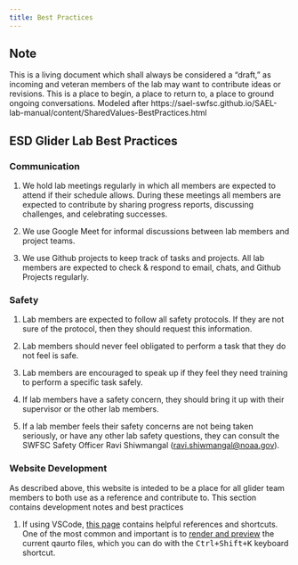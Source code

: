 ```yaml
---
title: Best Practices
---
```


::: callout-note
## Note

This is a living document which shall always be considered a "draft," as incoming and veteran members of the lab may want to contribute ideas or revisions. This is a place to begin, a place to return to, a place to ground ongoing conversations. Modeled after https://sael-swfsc.github.io/SAEL-lab-manual/content/SharedValues-BestPractices.html
:::


## **ESD Glider Lab Best Practices**

### **Communication**

1.  We hold lab meetings regularly in which all members are expected to attend if their schedule allows. During these meetings all members are expected to contribute by sharing progress reports, discussing challenges, and celebrating successes.

2.  We use Google Meet for informal discussions between lab members and project teams. 

3.  We use Github projects to keep track of tasks and projects. All lab members are expected to check & respond to email, chats, and Github Projects regularly.

### **Safety**

1.  Lab members are expected to follow all safety protocols. If they are not sure of the protocol, then they should request this information.

2.  Lab members should never feel obligated to perform a task that they do not feel is safe.

3.  Lab members are encouraged to speak up if they feel they need training to perform a specific task safely.

4.  If lab members have a safety concern, they should bring it up with their supervisor or the other lab members.

5.  If a lab member feels their safety concerns are not being taken seriously, or have any other lab safety questions, they can consult the SWFSC Safety Officer Ravi Shiwmangal ([ravi.shiwmangal@noaa.gov](mailto:ravi.shiwmangal@noaa.gov)).

### **Website Development**

As described above, this website is inteded to be a place for all glider team members to both use as a reference and contribute to. This section contains development notes and best practices

1. If using VSCode, [this page](https://quarto.org/docs/tools/vscode.html) contains helpful references and shortcuts. One of the most common and important is to [render and preview](https://quarto.org/docs/tools/vscode.html#render-and-preview) the current qaurto files, which you can do with the <kbd>Ctrl+Shift+K</kbd> keyboard shortcut.